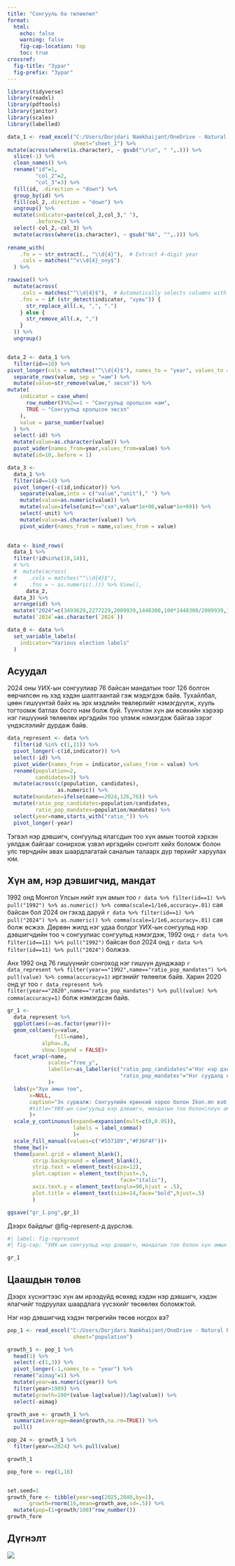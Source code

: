 ```yaml
---
title: "Сонгууль ба төлөөлөл"
format: 
  html:
    echo: false
    warning: false
    fig-cap-location: top
    toc: true
crossref:
  fig-title: "Зураг"
  fig-prefix: "Зураг"
---
```


```r
library(tidyverse)
library(readxl)
library(pdftools)
library(janitor)
library(scales)
library(labelled)

```

```r
data_1 <- read_excel("C:/Users/Dorjdari Namkhaijant/OneDrive - Natural Resource Governance Institute/All Work/Data/Elections/elections_summary.xlsx",
                     sheet="sheet_1") %>% 
mutate(across(where(is.character), ~ gsub("\r\n", " ",.))) %>% 
  slice(-1) %>% 
  clean_names() %>% 
  rename("id"=1,
         "col_2"=2,
         "col_3"=3) %>% 
  fill(id, .direction = "down") %>% 
  group_by(id) %>% 
  fill(col_2,.direction = "down") %>% 
  ungroup() %>% 
  mutate(indicator=paste(col_2,col_3," "),
         .before=2) %>% 
  select(-col_2,-col_3) %>% 
  mutate(across(where(is.character), ~ gsub("NA", "",.))) %>% 
  
rename_with(
    .fn = ~ str_extract(., "\\d{4}"),  # Extract 4-digit year
    .cols = matches("^x\\d{4}_ony$")
  ) %>% 

rowwise() %>%
  mutate(across(
    .cols = matches("^\\d{4}$"),  # Automatically selects columns with 4-digit names
    .fns = ~ if (str_detect(indicator, "хувь")) {
      str_replace_all(.x, ",", ".")
    } else {
      str_remove_all(.x, ",")
    }
  )) %>%
  ungroup()


data_2 <- data_1 %>% 
  filter(id==10) %>% 
pivot_longer(cols = matches("^\\d{4}$"), names_to = "year", values_to = "value") %>%
  separate_rows(value, sep = "нам") %>% 
  mutate(value=str_remove(value," эвсэл")) %>% 
mutate(
    indicator = case_when(
      row_number()%%2==1 ~ "Сонгуульд оролцсон нам",
      TRUE ~ "Сонгуульд оролцсон эвсэл"
    ),
    value = parse_number(value)
  ) %>% 
  select(-id) %>% 
  mutate(value=as.character(value)) %>% 
  pivot_wider(names_from=year,values_from=value) %>% 
  mutate(id=10,.before = 1)

data_3 <- 
  data_1 %>% 
  filter(id==14) %>% 
  pivot_longer(-c(id,indicator)) %>% 
    separate(value,into = c("value","unit")," ") %>% 
    mutate(value=as.numeric(value)) %>% 
    mutate(value=ifelse(unit=="сая",value*1e+06,value*1e+09)) %>% 
    select(-unit) %>%
    mutate(value=as.character(value)) %>% 
    pivot_wider(names_from = name,values_from = value) 
  

data <- bind_rows(
  data_1 %>% 
  filter(!id%in%c(10,14)), 
  # %>% 
  #  mutate(across(
  #    .cols = matches("^\\d{4}$"),
  #    .fns = ~ as.numeric(.))) %>% View(),
      data_2,
  data_3) %>% 
  arrange(id) %>% 
  mutate("2024"=c(3493629,2277229,2089939,1448300,100*1448300/2089939,1455188,1455188/1553627,(100-1455188/1553627)*1553627,100-1455188/155362,13,NA,2198,19,2,1341,1299,42,NA,NA,NA)) %>% 
  mutate(`2024`=as.character(`2024`))

data_0 <- data %>% 
  set_variable_labels(
    indicator="Various election labels"
  )

```


## Асуудал

2024 оны УИХ-ын сонгуулиар 76 байсан мандатын тоог 126 болгон өөрчилсөн нь хэд хэдэн шалтгаантай гэж мэдэгдэж байв. Тухайлбал, цөөн гишүүнтэй байх нь эрх мэдлийн төвлөрлийг нэмэгдүүлж, хууль тогтоомж батлах босго нам болж буй. Түүнчлэн хүн ам өсөхийн хэрээр нэг гишүүний төлөөлөх иргэдийн тоо үлэмж нэмэгдэж байгаа зэрэг үндэслэлийг дурдаж байв. 


```r
data_represent <- data %>% 
  filter(id %in% c(1,11)) %>% 
  pivot_longer(-c(id,indicator)) %>% 
  select(-id) %>% 
  pivot_wider(names_from = indicator,values_from = value) %>% 
  rename(population=2,
         candidates=3) %>% 
  mutate(across(c(population, candidates),
                as.numeric)) %>%
  mutate(mandates=ifelse(name==2024,126,76)) %>% 
  mutate(ratio_pop_candidates=population/candidates,
         ratio_pop_mandates=population/mandates) %>% 
  select(year=name,starts_with("ratio_")) %>% 
  pivot_longer(-year)
```

Тэгвэл нэр дэвшигч, сонгуульд ялагсдын тоо хүн амын тоотой хэрхэн уялдаж байгааг сонирхож үзвэл иргэдийн сонголт хийх боломж болон улс төрчдийн авах шаардлагатай саналын талаарх дүр төрхийг харуулах юм. 

## Хүн ам, нэр дэвшигчид, мандат

1992 онд Монгол Улсын нийт хүн амын тоо `r data %>% filter(id==1) %>% pull("1992") %>% as.numeric() %>% comma(scale=1/1e6,accuracy=.01)` сая байсан бол 2024 он гэхэд даруй `r data %>% filter(id==1) %>% pull("2024") %>% as.numeric() %>% comma(scale=1/1e6,accuracy=.01)` сая болж өсжээ. Дөрвөн жилд нэг удаа болдог УИХ-ын сонгуульд нэр дэвшигчдийн тоо ч сонгуулиас сонгуульд нэмэгдэж, 1992 онд `r data %>% filter(id==11) %>% pull("1992")` байсан бол 2024 онд `r data %>% filter(id==11) %>% pull("2024")` болжээ.    

Анх 1992 онд 76 гишүүнийг сонгоход нэг гишүүн дунджаар `r data_represent %>% filter(year=="1992",name=="ratio_pop_mandates") %>% pull(value) %>% comma(accuracy=1)` иргэнийг төлөөлж байв. Харин 2020 онд уг тоо `r data_represent %>% filter(year=="2020",name=="ratio_pop_mandates") %>% pull(value) %>% comma(accuracy=1)` болж нэмэгдсэн байв.


```r
gr_1 <- 
  data_represent %>% 
  ggplot(aes(x=as.factor(year)))+
  geom_col(aes(y=value,
               fill=name),
           alpha=.8,
           show.legend = FALSE)+
  facet_wrap(~name,
             scales="free_y",
             labeller=as_labeller(c("ratio_pop_candidates"="Нэг нэр дэвшигчид ногдох",
                                    "ratio_pop_mandates"="Нэг суудалд ногдох"))
             )+
  labs(y="Хүн амын тоо",
       x=NULL,
       caption="Эх сурвалж: Сонгуулийн ерөнхий хороо болон Ikon.mn вэб сайт",
       #title="УИХ-ын сонгуульд нэр дэвшигч, мандатын тоо болон\nхүн амын тоон уялдаа"
       )+
  scale_y_continuous(expand=expansion(mult=c(0,0.05)),
                     labels = label_comma()
                     )+
  scale_fill_manual(values=c("#557189","#F36F4F"))+
  theme_bw()+
  theme(panel.grid = element_blank(),
        strip.background = element_blank(),
        strip.text = element_text(size=12),
        plot.caption = element_text(hjust=.5,
                                    face="italic"),
        axis.text.y = element_text(angle=90,hjust = .5),
        plot.title = element_text(size=14,face="bold",hjust=.5)
        )

ggsave("gr_1.png",gr_1)
```

Дээрх байдлыг @fig-represent\-д дүрслэв.

```r
#| label: fig-represent
#| fig-cap: "УИХ-ын сонгуульд нэр дэвшигч, мандатын тоо болон хүн амын тоон уялдаа"

gr_1
```

## Цаашдын төлөв

Дээрх хүснэгтээс хүн ам ирээдүйд өсөхөд хэдэн нэр дэвшигч, хэдэн ялагчийг тодруулах шаардлага үүсэхийг төсөөлөх боломжтой. 

Нэг нэр дэвшигчид хэдэн төгрөгийн төсөв ногдох вэ? 

```r
pop_1 <- read_excel("C:/Users/Dorjdari Namkhaijant/OneDrive - Natural Resource Governance Institute/All Work/Data/Elections/elections_summary.xlsx",
                     sheet="population")

growth_1 <- pop_1 %>% 
  head(1) %>% 
  select(-c(1,3)) %>% 
  pivot_longer(-1,names_to = "year") %>% 
  rename("aimag"=1) %>% 
  mutate(year=as.numeric(year)) %>% 
  filter(year>1989) %>% 
  mutate(growth=100*(value-lag(value))/lag(value)) %>% 
  select(-aimag)

growth_ave <- growth_1 %>% 
  summarize(average=mean(growth,na.rm=TRUE)) %>% 
  pull()

pop_24 <- growth_1 %>% 
  filter(year==2024) %>% pull(value)

growth_1

pop_fore <- rep(1,16)


set.seed=1
growth_fore <- tibble(year=seq(2025,2040,by=1),
       growth=rnorm(16,mean=growth_ave,sd=.5)) %>% 
  mutate(pop=(1+growth/100)^row_number())
growth_fore
```

## Дүгнэлт


![](images/my_blog_logo.png)

